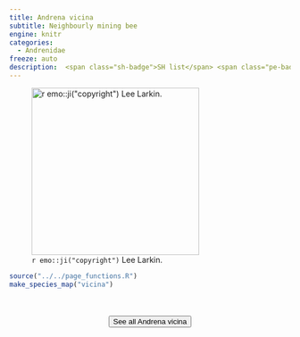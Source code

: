```yaml
---
title: Andrena vicina
subtitle: Neighbourly mining bee
engine: knitr
categories:
  - Andrenidae
freeze: auto
description:  <span class="sh-badge">SH list</span> <span class="pe-badge">PM Evidence</span>
---
```

![`r emo::ji("copyright")` Lee Larkin.](https://inaturalist-open-data.s3.amazonaws.com/photos/204885720/large.jpeg){height=300}





```r
source("../../page_functions.R")
make_species_map("vicina")
```
<br><br>
<center>


<a href="https://inaturalist.ca/observations?place_id=any&subview=map&taxon_id=198958"><button type="button" class="btn btn-secondary">See all Andrena vicina <i class="fa-solid fa-arrow-up-right-from-square"></i> </button></a>
</center>
